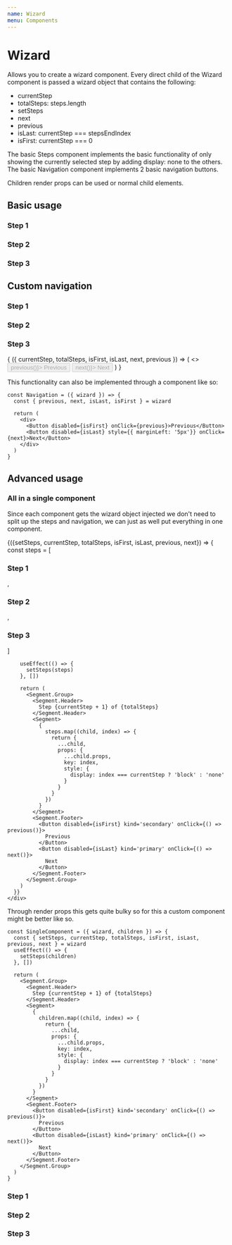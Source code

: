 ```yaml
---
name: Wizard
menu: Components
---
```




# Wizard

Allows you to create a wizard component.
Every direct child of the Wizard component is passed a wizard object that contains the following:

* currentStep
* totalSteps: steps.length
* setSteps
* next
* previous
* isLast: currentStep === stepsEndIndex
* isFirst: currentStep === 0

The basic Steps component implements the basic functionality of only showing the currently selected step by adding display: none to the others.
The basic Navigation component implements 2 basic navigation buttons.

Children render props can be used or normal child elements.

## Basic usage

<Playground>
  <Wizard>
    <Wizard.Steps>
      <div>
        <h3>Step 1</h3>
      </div>
      <div>
        <h3>Step 2</h3>
      </div>
      <div>
        <h3>Step 3</h3>
      </div>
    </Wizard.Steps>
    <Wizard.Navigation />
  </Wizard>
</Playground>

## Custom navigation

<Playground>
  <Wizard>
    <Wizard.Steps>
      <div>
        <h3>Step 1</h3>
      </div>
      <div>
        <h3>Step 2</h3>
      </div>
      <div>
        <h3>Step 3</h3>
      </div>
    </Wizard.Steps>
    <Segment.Group>
      {
        ({ currentStep, totalSteps, isFirst, isLast, next, previous }) => (
          <>
            <Button disabled={isFirst} kind='warning' onClick={() => previous()}>
              Previous
            </Button>
            <Button disabled={isLast} kind='warning' style={{ marginLeft: '5px'}} onClick={() => next()}>
              Next
            </Button>
          </>
        )
      }
    </Segment.Group>
  </Wizard>
</Playground>

This functionality can also be implemented through a component like so:
```
const Navigation = ({ wizard }) => {
  const { previous, next, isLast, isFirst } = wizard

  return (
    <div>
      <Button disabled={isFirst} onClick={previous}>Previous</Button>
      <Button disabled={isLast} style={{ marginLeft: '5px'}} onClick={next}>Next</Button>
    </div>
  )
}
```

## Advanced usage

### All in a single component

Since each component gets the wizard object injected we don't need to split up the steps and navigation, we can just as well put everything in one component.

<Playground>
  <Wizard>
    <div>
      {({setSteps, currentStep, totalSteps, isFirst, isLast, previous, next}) => {
        const steps = [
          <div key='1'>
            <h3>Step 1</h3>
          </div>,
          <div key='2'>
            <h3>Step 2</h3>
          </div>,
          <div key='3'>
            <h3>Step 3</h3>
          </div>
        ]

        useEffect(() => {
          setSteps(steps)
        }, [])

        return (
          <Segment.Group>
            <Segment.Header>
              Step {currentStep + 1} of {totalSteps}
            </Segment.Header>
            <Segment>
              {
                steps.map((child, index) => {
                  return {
                    ...child,
                    props: {
                      ...child.props,
                      key: index,
                      style: {
                        display: index === currentStep ? 'block' : 'none'
                      }
                    }
                  }
                })
              }
            </Segment>
            <Segment.Footer>
              <Button disabled={isFirst} kind='secondary' onClick={() => previous()}>
                Previous
              </Button>
              <Button disabled={isLast} kind='primary' onClick={() => next()}>
                Next
              </Button>
            </Segment.Footer>
          </Segment.Group>
        )
      }}
    </div>
  </Wizard>
</Playground>

Through render props this gets quite bulky so for this a custom component might be better like so.

```
const SingleComponent = ({ wizard, children }) => {
  const { setSteps, currentStep, totalSteps, isFirst, isLast, previous, next } = wizard
  useEffect(() => {
    setSteps(children)
  }, [])

  return (
    <Segment.Group>
      <Segment.Header>
        Step {currentStep + 1} of {totalSteps}
      </Segment.Header>
      <Segment>
        {
          children.map((child, index) => {
            return {
              ...child,
              props: {
                ...child.props,
                key: index,
                style: {
                  display: index === currentStep ? 'block' : 'none'
                }
              }
            }
          })
        }
      </Segment>
      <Segment.Footer>
        <Button disabled={isFirst} kind='secondary' onClick={() => previous()}>
          Previous
        </Button>
        <Button disabled={isLast} kind='primary' onClick={() => next()}>
          Next
        </Button>
      </Segment.Footer>
    </Segment.Group>
  )
}
```

<Playground>
  <Wizard>
    <SingleComponent>
      <div>
        <h3>Step 1</h3>
      </div>
      <div>
        <h3>Step 2</h3>
      </div>
      <div>
        <h3>Step 3</h3>
      </div>
    </SingleComponent>
  </Wizard>
</Playground>